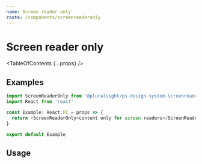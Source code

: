 ```yaml
---
name: Screen reader only
route: /components/screenreaderonly
---
```



# Screen reader only

<TableOfContents {...props} />

## Examples

```typescript noRender startExpanded
import ScreenReaderOnly from '@pluralsight/ps-design-system-screenreaderonly'
import React from 'react'

const Example: React.FC = props => {
  return <ScreenReaderOnly>content only for screen readers</ScreenReaderOnly>
}

export default Example
```

## Usage

<Usage
  install="npm install @pluralsight/ps-design-system-screenreaderonly"
  import="import ScreenReaderOnly from '@pluralsight/ps-design-system-screenreaderonly'"
  packageName="screenreaderonly"
/>
